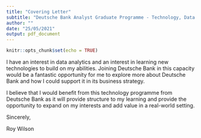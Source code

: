 ```yaml
---
title: "Covering Letter"
subtitle: "Deutsche Bank Analyst Graduate Programme - Technology, Data and Innovation"
author: ""
date: "25/05/2021"
output: pdf_document
---
```


```r
knitr::opts_chunk$set(echo = TRUE)
```

I have an interest in data analytics and an interest in learning new technologies to build on my abilities. Joining Deutsche Bank in this capacity would be a fantastic opportunity for me to explore more about Deutsche Bank and how I could support it in its business strategy. 

I believe that I would benefit from this technology programme from Deutsche Bank as it will provide structure to my learning and provide the opportunity to expand on my interests and add value in a real-world setting. 


Sincerely,

Roy Wilson